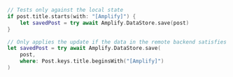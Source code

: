 ```swift
// Tests only against the local state
if post.title.starts(with: "[Amplify]") {
    let savedPost = try await Amplify.DataStore.save(post)
}

// Only applies the update if the data in the remote backend satisfies the criteria
let savedPost = try await Amplify.DataStore.save(
    post,
    where: Post.keys.title.beginsWith("[Amplify]")
)
```
